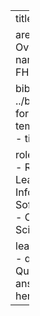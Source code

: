 ---
title: Introduction

area:
  name: Overview
topic:
  name: SMART on FHIR

bibliography: ../bibliography.bib
format:
  html:
    template-partials:
      - title-block.html

roles:
  - Investigator
  - Research Leaders
  - Informaticist
  - Software Engineer
  - Clinician Scientist/Trainee

learning_objectives:
  - question: Question here
    answer: Answer here
---